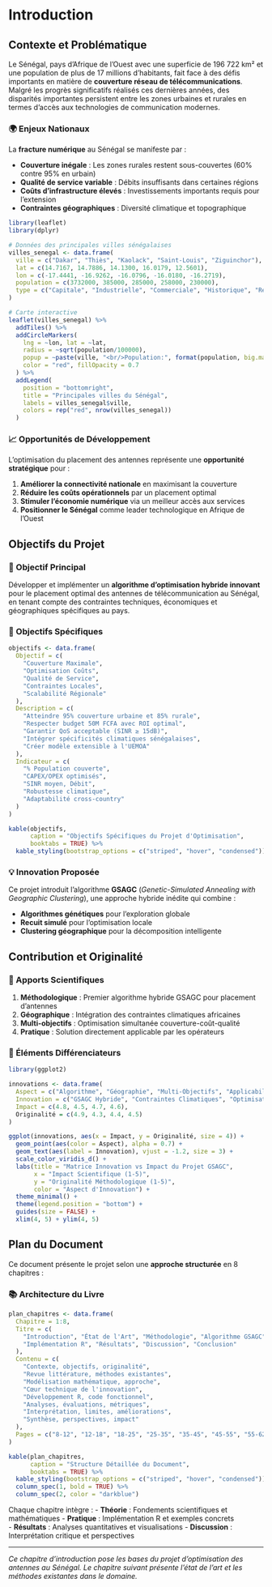 # Introduction

## Contexte et Problématique

Le Sénégal, pays d'Afrique de l'Ouest avec une superficie de 196 722 km² et une population de plus de 17 millions d'habitants, fait face à des défis importants en matière de **couverture réseau de télécommunications**. Malgré les progrès significatifs réalisés ces dernières années, des disparités importantes persistent entre les zones urbaines et rurales en termes d'accès aux technologies de communication modernes.

### 🌍 Enjeux Nationaux

La **fracture numérique** au Sénégal se manifeste par :

- **Couverture inégale** : Les zones rurales restent sous-couvertes (60% contre 95% en urbain)
- **Qualité de service variable** : Débits insuffisants dans certaines régions
- **Coûts d'infrastructure élevés** : Investissements importants requis pour l'extension
- **Contraintes géographiques** : Diversité climatique et topographique

```r
library(leaflet)
library(dplyr)

# Données des principales villes sénégalaises
villes_senegal <- data.frame(
  ville = c("Dakar", "Thiès", "Kaolack", "Saint-Louis", "Ziguinchor"),
  lat = c(14.7167, 14.7886, 14.1300, 16.0179, 12.5601),
  lon = c(-17.4441, -16.9262, -16.0796, -16.0180, -16.2719),
  population = c(3732000, 385000, 285000, 258000, 230000),
  type = c("Capitale", "Industrielle", "Commerciale", "Historique", "Régionale")
)

# Carte interactive
leaflet(villes_senegal) %>%
  addTiles() %>%
  addCircleMarkers(
    lng = ~lon, lat = ~lat,
    radius = ~sqrt(population/100000),
    popup = ~paste(ville, "<br/>Population:", format(population, big.mark = " ")),
    color = "red", fillOpacity = 0.7
  ) %>%
  addLegend(
    position = "bottomright",
    title = "Principales villes du Sénégal",
    labels = villes_senegal$ville,
    colors = rep("red", nrow(villes_senegal))
  )
```

### 📈 Opportunités de Développement

L'optimisation du placement des antennes représente une **opportunité stratégique** pour :

1. **Améliorer la connectivité nationale** en maximisant la couverture
2. **Réduire les coûts opérationnels** par un placement optimal
3. **Stimuler l'économie numérique** via un meilleur accès aux services
4. **Positionner le Sénégal** comme leader technologique en Afrique de l'Ouest

## Objectifs du Projet

### 🎯 Objectif Principal

Développer et implémenter un **algorithme d'optimisation hybride innovant** pour le placement optimal des antennes de télécommunication au Sénégal, en tenant compte des contraintes techniques, économiques et géographiques spécifiques au pays.

### 🎯 Objectifs Spécifiques

```r
objectifs <- data.frame(
  Objectif = c(
    "Couverture Maximale",
    "Optimisation Coûts", 
    "Qualité de Service",
    "Contraintes Locales",
    "Scalabilité Régionale"
  ),
  Description = c(
    "Atteindre 95% couverture urbaine et 85% rurale",
    "Respecter budget 50M FCFA avec ROI optimal",
    "Garantir QoS acceptable (SINR ≥ 15dB)",
    "Intégrer spécificités climatiques sénégalaises",
    "Créer modèle extensible à l'UEMOA"
  ),
  Indicateur = c(
    "% Population couverte",
    "CAPEX/OPEX optimisés", 
    "SINR moyen, Débit",
    "Robustesse climatique",
    "Adaptabilité cross-country"
  )
)

kable(objectifs, 
      caption = "Objectifs Spécifiques du Projet d'Optimisation",
      booktabs = TRUE) %>%
  kable_styling(bootstrap_options = c("striped", "hover", "condensed"))
```

### 💡 Innovation Proposée

Ce projet introduit l'algorithme **GSAGC** (*Genetic-Simulated Annealing with Geographic Clustering*), une approche hybride inédite qui combine :

- **Algorithmes génétiques** pour l'exploration globale
- **Recuit simulé** pour l'optimisation locale  
- **Clustering géographique** pour la décomposition intelligente

## Contribution et Originalité

### 🔬 Apports Scientifiques

1. **Méthodologique** : Premier algorithme hybride GSAGC pour placement d'antennes
2. **Géographique** : Intégration des contraintes climatiques africaines
3. **Multi-objectifs** : Optimisation simultanée couverture-coût-qualité
4. **Pratique** : Solution directement applicable par les opérateurs

### 🌟 Éléments Différenciateurs

```r
library(ggplot2)

innovations <- data.frame(
  Aspect = c("Algorithme", "Géographie", "Multi-Objectifs", "Applicabilité"),
  Innovation = c("GSAGC Hybride", "Contraintes Climatiques", "Optimisation 3D", "Solution Industrielle"),
  Impact = c(4.8, 4.5, 4.7, 4.6),
  Originalité = c(4.9, 4.3, 4.4, 4.5)
)

ggplot(innovations, aes(x = Impact, y = Originalité, size = 4)) +
  geom_point(aes(color = Aspect), alpha = 0.7) +
  geom_text(aes(label = Innovation), vjust = -1.2, size = 3) +
  scale_color_viridis_d() +
  labs(title = "Matrice Innovation vs Impact du Projet GSAGC",
       x = "Impact Scientifique (1-5)", 
       y = "Originalité Méthodologique (1-5)",
       color = "Aspect d'Innovation") +
  theme_minimal() +
  theme(legend.position = "bottom") +
  guides(size = FALSE) +
  xlim(4, 5) + ylim(4, 5)
```

## Plan du Document

Ce document présente le projet selon une **approche structurée** en 8 chapitres :

### 📚 Architecture du Livre

```r
plan_chapitres <- data.frame(
  Chapitre = 1:8,
  Titre = c(
    "Introduction", "État de l'Art", "Méthodologie", "Algorithme GSAGC",
    "Implémentation R", "Résultats", "Discussion", "Conclusion"
  ),
  Contenu = c(
    "Contexte, objectifs, originalité",
    "Revue littérature, méthodes existantes",
    "Modélisation mathématique, approche",
    "Cœur technique de l'innovation",
    "Développement R, code fonctionnel", 
    "Analyses, évaluations, métriques",
    "Interprétation, limites, améliorations",
    "Synthèse, perspectives, impact"
  ),
  Pages = c("8-12", "12-18", "18-25", "25-35", "35-45", "45-55", "55-62", "62-68")
)

kable(plan_chapitres,
      caption = "Structure Détaillée du Document",
      booktabs = TRUE) %>%
  kable_styling(bootstrap_options = c("striped", "hover", "condensed")) %>%
  column_spec(1, bold = TRUE) %>%
  column_spec(2, color = "darkblue")
```

Chaque chapitre intègre :
- **Théorie** : Fondements scientifiques et mathématiques
- **Pratique** : Implémentation R et exemples concrets  
- **Résultats** : Analyses quantitatives et visualisations
- **Discussion** : Interprétation critique et perspectives

---

*Ce chapitre d'introduction pose les bases du projet d'optimisation des antennes au Sénégal. Le chapitre suivant présente l'état de l'art et les méthodes existantes dans le domaine.* 